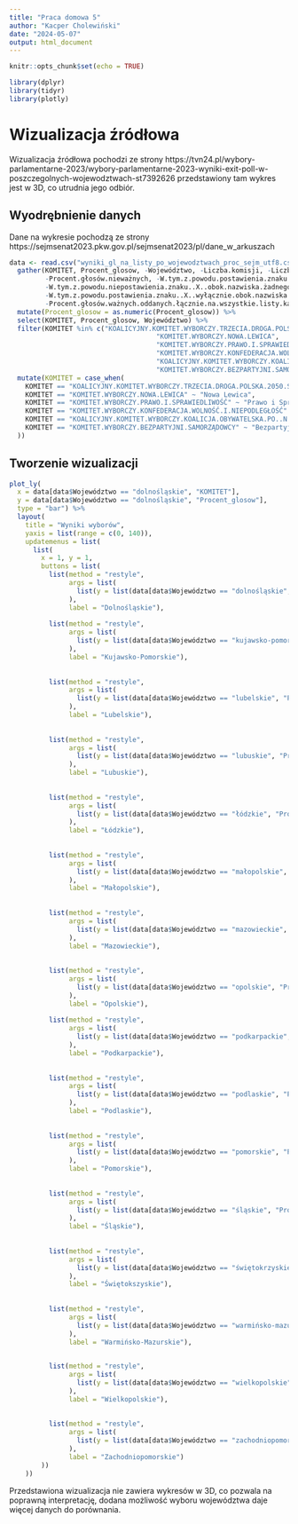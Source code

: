 ---
title: "Praca domowa 5"
author: "Kacper Cholewiński"
date: "2024-05-07"
output: html_document
---

```{r setup, include=FALSE}
knitr::opts_chunk$set(echo = TRUE)

library(dplyr)
library(tidyr)
library(plotly)
```

# Wizualizacja źródłowa
Wizualizacja źródłowa pochodzi ze strony 
https://tvn24.pl/wybory-parlamentarne-2023/wybory-parlamentarne-2023-wyniki-exit-poll-w-poszczegolnych-wojewodztwach-st7392626
przedstawiony tam wykres jest w 3D, co utrudnia jego odbiór.

## Wyodrębnienie danych
Dane na wykresie pochodzą ze strony
https://sejmsenat2023.pkw.gov.pl/sejmsenat2023/pl/dane_w_arkuszach

```{r, echo=FALSE}
data <- read.csv("wyniki_gl_na_listy_po_wojewodztwach_proc_sejm_utf8.csv", sep = ";", dec = ",") %>%
  gather(KOMITET, Procent_glosow, -Województwo, -Liczba.komisji, -Liczba.uwzględnionych.komisji, -Frekwencja, 
         -Procent.głosów.nieważnych, -W.tym.z.powodu.postawienia.znaku..X..obok.nazwiska.dwóch.lub.większej.liczby.kandydatów.z.różnych.list,
         -W.tym.z.powodu.niepostawienia.znaku..X..obok.nazwiska.żadnego.kandydata,
         -W.tym.z.powodu.postawienia.znaku..X..wyłącznie.obok.nazwiska.kandydata.na.liście..której.rejestracja.została.unieważniona,
         -Procent.głosów.ważnych.oddanych.łącznie.na.wszystkie.listy.kandydatów) %>%
  mutate(Procent_glosow = as.numeric(Procent_glosow)) %>%
  select(KOMITET, Procent_glosow, Województwo) %>%
  filter(KOMITET %in% c("KOALICYJNY.KOMITET.WYBORCZY.TRZECIA.DROGA.POLSKA.2050.SZYMONA.HOŁOWNI...POLSKIE.STRONNICTWO.LUDOWE", 
                                     "KOMITET.WYBORCZY.NOWA.LEWICA",
                                     "KOMITET.WYBORCZY.PRAWO.I.SPRAWIEDLIWOŚĆ",
                                     "KOMITET.WYBORCZY.KONFEDERACJA.WOLNOŚĆ.I.NIEPODLEGŁOŚĆ",
                                     "KOALICYJNY.KOMITET.WYBORCZY.KOALICJA.OBYWATELSKA.PO..N.IPL.ZIELONI",
                                     "KOMITET.WYBORCZY.BEZPARTYJNI.SAMORZĄDOWCY")) %>% 
  mutate(KOMITET = case_when(
    KOMITET == "KOALICYJNY.KOMITET.WYBORCZY.TRZECIA.DROGA.POLSKA.2050.SZYMONA.HOŁOWNI...POLSKIE.STRONNICTWO.LUDOWE" ~ "Trzecia Droga", 
    KOMITET == "KOMITET.WYBORCZY.NOWA.LEWICA" ~ "Nowa Lewica",
    KOMITET == "KOMITET.WYBORCZY.PRAWO.I.SPRAWIEDLIWOŚĆ" ~ "Prawo i Sprawiedliwość",
    KOMITET == "KOMITET.WYBORCZY.KONFEDERACJA.WOLNOŚĆ.I.NIEPODLEGŁOŚĆ" ~ "Konfederacja",
    KOMITET == "KOALICYJNY.KOMITET.WYBORCZY.KOALICJA.OBYWATELSKA.PO..N.IPL.ZIELONI" ~ "Koalicja Obywatelska",
    KOMITET == "KOMITET.WYBORCZY.BEZPARTYJNI.SAMORZĄDOWCY" ~ "Bezpartyjni Samorządowcy"
  ))
```

## Tworzenie wizualizacji

```{r, echo=FALSE}
plot_ly(
  x = data[data$Województwo == "dolnośląskie", "KOMITET"], 
  y = data[data$Województwo == "dolnośląskie", "Procent_glosow"],
  type = "bar") %>% 
  layout(
    title = "Wyniki wyborów",
    yaxis = list(range = c(0, 140)),
    updatemenus = list(
      list(
        x = 1, y = 1,
        buttons = list(
          list(method = "restyle",
               args = list(
                 list(y = list(data[data$Województwo == "dolnośląskie", "Procent_glosow"]))
               ),
               label = "Dolnośląskie"),
          
          list(method = "restyle",
               args = list(
                 list(y = list(data[data$Województwo == "kujawsko-pomorskie", "Procent_glosow"]))
               ),
               label = "Kujawsko-Pomorskie"),
          
          
          list(method = "restyle",
               args = list(
                 list(y = list(data[data$Województwo == "lubelskie", "Procent_glosow"]))
               ),
               label = "Lubelskie"),
          
          
          list(method = "restyle",
               args = list(
                 list(y = list(data[data$Województwo == "lubuskie", "Procent_glosow"]))
               ),
               label = "Lubuskie"),
          
          
          list(method = "restyle",
               args = list(
                 list(y = list(data[data$Województwo == "łódzkie", "Procent_glosow"]))
               ),
               label = "Łódzkie"),
          
          
          list(method = "restyle",
               args = list(
                 list(y = list(data[data$Województwo == "małopolskie", "Procent_glosow"]))
               ),
               label = "Małopolskie"),
          
          
          list(method = "restyle",
               args = list(
                 list(y = list(data[data$Województwo == "mazowieckie", "Procent_glosow"]))
               ),
               label = "Mazowieckie"),
          
          
          list(method = "restyle",
               args = list(
                 list(y = list(data[data$Województwo == "opolskie", "Procent_glosow"]))
               ),
               label = "Opolskie"),
          
          list(method = "restyle",
               args = list(
                 list(y = list(data[data$Województwo == "podkarpackie", "Procent_glosow"]))
               ),
               label = "Podkarpackie"),
          
          
          list(method = "restyle",
               args = list(
                 list(y = list(data[data$Województwo == "podlaskie", "Procent_glosow"]))
               ),
               label = "Podlaskie"),
          
          
          list(method = "restyle",
               args = list(
                 list(y = list(data[data$Województwo == "pomorskie", "Procent_glosow"]))
               ),
               label = "Pomorskie"),
          
          
          list(method = "restyle",
               args = list(
                 list(y = list(data[data$Województwo == "śląskie", "Procent_glosow"]))
               ),
               label = "Śląskie"),
          
          
          list(method = "restyle",
               args = list(
                 list(y = list(data[data$Województwo == "świętokrzyskie", "Procent_glosow"]))
               ),
               label = "Świętokszyskie"),
          
          
          list(method = "restyle",
               args = list(
                 list(y = list(data[data$Województwo == "warmińsko-mazurskie", "Procent_glosow"]))
               ),
               label = "Warmińsko-Mazurskie"),

          
          list(method = "restyle",
               args = list(
                 list(y = list(data[data$Województwo == "wielkopolskie", "Procent_glosow"]))
               ),
               label = "Wielkopolskie"),
          
          
          list(method = "restyle",
               args = list(
                 list(y = list(data[data$Województwo == "zachodniopomorskie", "Procent_glosow"]))
               ),
               label = "Zachodniopomorskie")
        ))
    ))
```

Przedstawiona wizualizacja nie zawiera wykresów w 3D, co pozwala na poprawną interpretację, dodana możliwość wyboru województwa daje więcej danych do porównania.